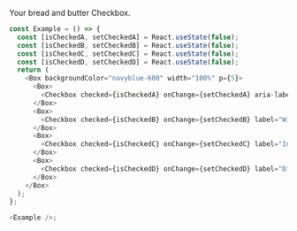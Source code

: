Your bread and butter Checkbox.

```typescript jsx
const Example = () => {
  const [isCheckedA, setCheckedA] = React.useState(false);
  const [isCheckedB, setCheckedB] = React.useState(false);
  const [isCheckedC, setCheckedC] = React.useState(false);
  const [isCheckedD, setCheckedD] = React.useState(false);
  return (
    <Box backgroundColor="navyblue-600" width="100%" p={5}>
      <Box>
        <Checkbox checked={isCheckedA} onChange={setCheckedA} aria-label="Without Label" />
      </Box>
      <Box>
        <Checkbox checked={isCheckedB} onChange={setCheckedB} label="With Label" />
      </Box>
      <Box>
        <Checkbox checked={isCheckedC} onChange={setCheckedC} label="Invalid" invalid />
      </Box>
      <Box>
        <Checkbox checked={isCheckedD} onChange={setCheckedD} label="Disabled" disabled />
      </Box>
    </Box>
  );
};

<Example />;
```

